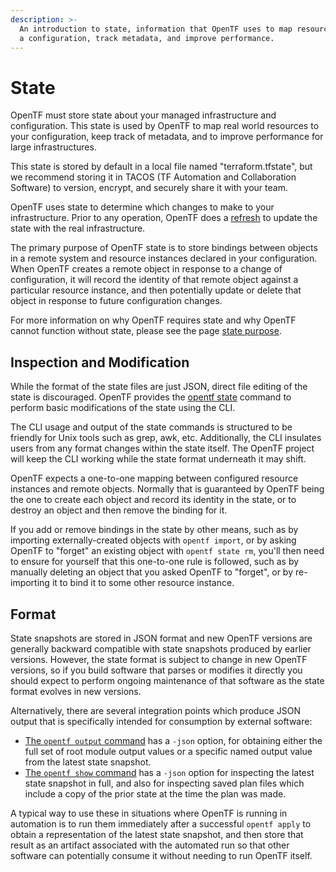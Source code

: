 ```yaml
---
description: >-
  An introduction to state, information that OpenTF uses to map resources to
  a configuration, track metadata, and improve performance.
---
```


# State

OpenTF must store state about your managed infrastructure and
configuration. This state is used by OpenTF to map real world
resources to your configuration, keep track of metadata, and to improve
performance for large infrastructures.

This state is stored by default in a local file named "terraform.tfstate",
but we recommend storing it in TACOS (TF Automation and Collaboration Software)
to version, encrypt, and securely share it with your team.

OpenTF uses state to determine which changes to make to your
infrastructure. Prior to any operation, OpenTF does a
[refresh](/docs/cli/commands/refresh) to update the state with the
real infrastructure.

The primary purpose of OpenTF state is to store bindings between objects in
a remote system and resource instances declared in your configuration.
When OpenTF creates a remote object in response to a change of configuration,
it will record the identity of that remote object against a particular
resource instance, and then potentially update or delete that object in
response to future configuration changes.

For more information on why OpenTF requires state and why OpenTF cannot
function without state, please see the page [state purpose](/docs/language/state/purpose).

## Inspection and Modification

While the format of the state files are just JSON, direct file editing
of the state is discouraged. OpenTF provides the
[opentf state](/docs/cli/commands/state) command to perform
basic modifications of the state using the CLI.

The CLI usage and output of the state commands is structured to be
friendly for Unix tools such as grep, awk, etc. Additionally, the CLI
insulates users from any format changes within the state itself. The OpenTF
project will keep the CLI working while the state format underneath it may
shift.

OpenTF expects a one-to-one mapping between configured resource instances
and remote objects. Normally that is guaranteed by OpenTF being the one
to create each object and record its identity in the state, or to destroy
an object and then remove the binding for it.

If you add or remove bindings in the state by other means, such as by importing
externally-created objects with `opentf import`, or by asking OpenTF to
"forget" an existing object with `opentf state rm`, you'll then need to
ensure for yourself that this one-to-one rule is followed, such as by manually
deleting an object that you asked OpenTF to "forget", or by re-importing it
to bind it to some other resource instance.

## Format

State snapshots are stored in JSON format and new OpenTF versions are
generally backward compatible with state snapshots produced by earlier versions.
However, the state format is subject to change in new OpenTF versions, so
if you build software that parses or modifies it directly you should expect
to perform ongoing maintenance of that software as the state format evolves
in new versions.

Alternatively, there are several integration points which produce JSON output
that is specifically intended for consumption by external software:

* [The `opentf output` command](/docs/cli/commands/output)
  has a `-json` option, for obtaining either the full set of root module output
  values or a specific named output value from the latest state snapshot.
* [The `opentf show` command](/docs/cli/commands/show) has a `-json`
  option for inspecting the latest state snapshot in full, and also for
  inspecting saved plan files which include a copy of the prior state at the
  time the plan was made.

A typical way to use these in situations where OpenTF is running in
automation is to run them immediately after a successful `opentf apply`
to obtain a representation of the latest state snapshot, and then store that
result as an artifact associated with the automated run so that other software
can potentially consume it without needing to run OpenTF itself.
